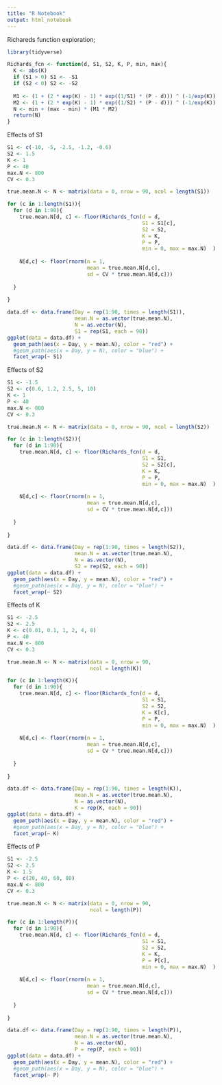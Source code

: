 ```yaml
---
title: "R Notebook"
output: html_notebook
---
```


Richareds function exploration;

```r
library(tidyverse)

Richards_fcn <- function(d, S1, S2, K, P, min, max){
  K <- abs(K)
  if (S1 > 0) S1 <- -S1
  if (S2 < 0) S2 <- -S2
  
  M1 <- (1 + (2 * exp(K) - 1) * exp((1/S1) * (P - d))) ^ (-1/exp(K))
  M2 <- (1 + (2 * exp(K) - 1) * exp((1/S2) * (P - d))) ^ (-1/exp(K))
  N <- min + (max - min) * (M1 * M2)
  return(N)
}
```


Effects of S1
```r
S1 <- c(-10, -5, -2.5, -1.2, -0.6)
S2 <- 1.5
K <- 1
P <- 40
max.N <- 800
CV <- 0.3

true.mean.N <- N <- matrix(data = 0, nrow = 90, ncol = length(S1))

for (c in 1:length(S1)){
  for (d in 1:90){
    true.mean.N[d, c] <- floor(Richards_fcn(d = d, 
                                            S1 = S1[c], 
                                            S2 = S2,
                                            K = K, 
                                            P = P, 
                                            min = 0, max = max.N)  )
    
    N[d,c] <- floor(rnorm(n = 1, 
                          mean = true.mean.N[d,c],
                          sd = CV * true.mean.N[d,c]))
    
  }
  
}

data.df <- data.frame(Day = rep(1:90, times = length(S1)),
                      mean.N = as.vector(true.mean.N),
                      N = as.vector(N),
                      S1 = rep(S1, each = 90))
ggplot(data = data.df) +
  geom_path(aes(x = Day, y = mean.N), color = "red") +
  #geom_path(aes(x = Day, y = N), color = "blue") +
  facet_wrap(~ S1)

```


Effects of S2
```r
S1 <- -1.5
S2 <- c(0.6, 1.2, 2.5, 5, 10)
K <- 1
P <- 40
max.N <- 800
CV <- 0.3

true.mean.N <- N <- matrix(data = 0, nrow = 90, ncol = length(S2))

for (c in 1:length(S2)){
  for (d in 1:90){
    true.mean.N[d, c] <- floor(Richards_fcn(d = d, 
                                            S1 = S1, 
                                            S2 = S2[c],
                                            K = K, 
                                            P = P, 
                                            min = 0, max = max.N)  )
    
    N[d,c] <- floor(rnorm(n = 1, 
                          mean = true.mean.N[d,c],
                          sd = CV * true.mean.N[d,c]))
    
  }
  
}

data.df <- data.frame(Day = rep(1:90, times = length(S2)),
                      mean.N = as.vector(true.mean.N),
                      N = as.vector(N),
                      S2 = rep(S2, each = 90))
ggplot(data = data.df) +
  geom_path(aes(x = Day, y = mean.N), color = "red") +
  #geom_path(aes(x = Day, y = N), color = "blue") +
  facet_wrap(~ S2)

```



Effects of K
```r
S1 <- -2.5
S2 <- 2.5
K <- c(0.01, 0.1, 1, 2, 4, 8)
P <- 40
max.N <- 800
CV <- 0.3

true.mean.N <- N <- matrix(data = 0, nrow = 90, 
                           ncol = length(K))

for (c in 1:length(K)){
  for (d in 1:90){
    true.mean.N[d, c] <- floor(Richards_fcn(d = d, 
                                            S1 = S1, 
                                            S2 = S2,
                                            K = K[c], 
                                            P = P, 
                                            min = 0, max = max.N)  )
    
    N[d,c] <- floor(rnorm(n = 1, 
                          mean = true.mean.N[d,c],
                          sd = CV * true.mean.N[d,c]))
    
  }
  
}

data.df <- data.frame(Day = rep(1:90, times = length(K)),
                      mean.N = as.vector(true.mean.N),
                      N = as.vector(N),
                      K = rep(K, each = 90))
ggplot(data = data.df) +
  geom_path(aes(x = Day, y = mean.N), color = "red") +
  #geom_path(aes(x = Day, y = N), color = "blue") +
  facet_wrap(~ K)

```




Effects of P
```r
S1 <- -2.5
S2 <- 2.5
K <- 1.5
P <- c(20, 40, 60, 80)
max.N <- 800
CV <- 0.3

true.mean.N <- N <- matrix(data = 0, nrow = 90, 
                           ncol = length(P))

for (c in 1:length(P)){
  for (d in 1:90){
    true.mean.N[d, c] <- floor(Richards_fcn(d = d, 
                                            S1 = S1, 
                                            S2 = S2,
                                            K = K, 
                                            P = P[c], 
                                            min = 0, max = max.N)  )
    
    N[d,c] <- floor(rnorm(n = 1, 
                          mean = true.mean.N[d,c],
                          sd = CV * true.mean.N[d,c]))
    
  }
  
}

data.df <- data.frame(Day = rep(1:90, times = length(P)),
                      mean.N = as.vector(true.mean.N),
                      N = as.vector(N),
                      P = rep(P, each = 90))
ggplot(data = data.df) +
  geom_path(aes(x = Day, y = mean.N), color = "red") +
  #geom_path(aes(x = Day, y = N), color = "blue") +
  facet_wrap(~ P)

```

